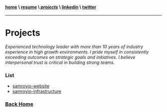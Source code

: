 #### [home](/) \ [resume](resume) \ [*projects*](projects) \ [linkedin](https://www.linkedin.com/in/samroy92/) \ [twitter]()
---
# Projects

_Experienced technology leader with more than 10 years of industry experience in high growth environments. I pride myself in
consistently exceeding outcomes on strategic goals and initiatives. I believe interpersonal trust is critical in building strong teams._

### List

- [samroyio-website](https://github.com/samroy92/samroyio-website)
- [samroyio-infrastructure](https://github.com/samroy92/samroyio-infrastructure)

### [Back Home](/)